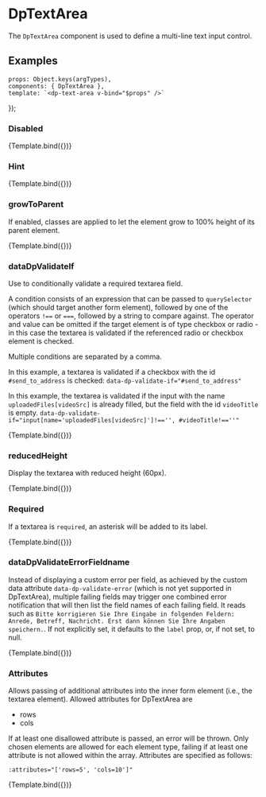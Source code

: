 
<Meta
  title="Components/TextArea"
  component={DpTextArea} />

# DpTextArea

The `DpTextArea` component is used to define a multi-line text input control.

## Examples

    props: Object.keys(argTypes),
    components: { DpTextArea },
    template: `<dp-text-area v-bind="$props" />`
});

### Disabled

<Canvas>
    <Story
        name="Disabled"
        args={{
            id: 'textAreaId',
            label: 'Enter some text',
            disabled: true
        }}>
        {Template.bind({})}
    </Story>
</Canvas>

### Hint

<Canvas>
    <Story
        name="Hint"
        args={{
            id: 'textAreaId',
            label: 'Enter some text',
            hint: 'A hint explaining what to enter in the textarea.'
        }}>
        {Template.bind({})}
    </Story>
</Canvas>

### growToParent

If enabled, classes are applied to let the element grow to 100% height of its parent element.

<Canvas>
    <Story
        name="growToParent"
        args={{
            id: 'textAreaId',
            label: 'Enter some text',
            growToParent: true
        }}>
        {Template.bind({})}
    </Story>
</Canvas>

### dataDpValidateIf

Use to conditionally validate a required textarea field.

A condition consists of an expression that can be passed to `querySelector` (which should target another form element), followed by one of the operators `!==` or `===`, followed by a string to compare against. The operator and value can be omitted if the target element is of type checkbox or radio - in this case the textarea is validated if the referenced radio or checkbox element is checked.

Multiple conditions are separated by a comma.

In this example, a textarea is validated if a checkbox with the id `#send_to_address` is checked:
`data-dp-validate-if="#send_to_address"`

In this example, the textarea is validated if the input with the name `uploadedFiles[videoSrc]` is already filled, but the field with the id `videoTitle` is empty.
`data-dp-validate-if="input[name='uploadedFiles[videoSrc]']!=='', #videoTitle!==''"`

<Canvas>
    <Story
        name="dataDpValidateIf"
        args={{
            id: 'textAreaId',
            label: 'Enter some text',
            dataDpValidateIf: true
        }}>
        {Template.bind({})}
    </Story>
</Canvas>

### reducedHeight

Display the textarea with reduced height (60px).

<Canvas>
    <Story
        name="reducedHeight"
        args={{
            id: 'textAreaId',
            label: 'Enter some text',
            reducedHeight: true
        }}>
        {Template.bind({})}
    </Story>
</Canvas>

### Required

If a textarea is `required`, an asterisk will be added to its label.

<Canvas>
    <Story
        name="Required"
        args={{
            id: 'textAreaId',
            label: 'Enter some text',
            required: true
        }}>
        {Template.bind({})}
    </Story>
</Canvas>

### dataDpValidateErrorFieldname

Instead of displaying a custom error per field, as achieved by the custom data attribute `data-dp-validate-error` (which is not yet supported in DpTextArea), multiple failing fields may trigger one combined error notification that will then list the field names of each failing field. It reads such as `Bitte korrigieren Sie Ihre Eingabe in folgenden Feldern: Anrede, Betreff, Nachricht. Erst dann können Sie Ihre Angaben speichern.`. If not explicitly set, it defaults to the `label` prop, or, if not set, to null.

<Canvas>
    <Story
        name="dataDpValidateErrorFieldname"
        args={{
            id: 'textAreaId',
            label: 'Your Notes',
            dataDpValidateErrorFieldname: 'Notes'
        }}>
        {Template.bind({})}
    </Story>
</Canvas>

### Attributes

Allows passing of additional attributes into the inner form element (i.e., the textarea element). Allowed attributes for DpTextArea are
- rows
- cols

If at least one disallowed attribute is passed, an error will be thrown.
Only chosen elements are allowed for each element type, failing if at least one attribute is not allowed within the array.
Attributes are specified as follows:

`:attributes="['rows=5', 'cols=10']"`

<Canvas>
    <Story
        name="Attributes"
        args={{
            id: 'textAreaId',
            label: 'Enter some text',
            attributes: ['rows=5', 'cols=10']
        }}>
        {Template.bind({})}
    </Story>
</Canvas>

